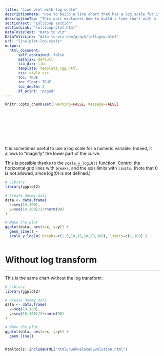 ```yaml
---
title: "Line plot with log scale"
descriptionMeta: "How to build a line chart that has a log scale for its Y axis: a post with explanation and reproducible code."
descriptionTop: "This post explaines how to build a line chart with a log scale for its Y axis, using the `scale_y_log10` function."
sectionText: "Lollipop section"
sectionLink: "lollipop-plot.html"
DataToVizText: "Data to Viz"
DataToVizLink: "data-to-viz.com/graph/lollipop.html"
url: "line-plot-log-scale"
output:
  html_document:
      self_contained: false    
      mathjax: default
      lib_dir: libs
      template: template_rgg.html
      css: style.css
      toc: TRUE
      toc_float: TRUE
      toc_depth: 2
      df_print: "paged"
---
```



```r
knitr::opts_chunk$set( warning=FALSE, message=FALSE)
```

<div class="container" style="padding-top: 100px">





<div class = "row">

<div class = "col-md-6  col-sm-12 align-self-center">

It is sometimes useful to use a log scale for a numeric variable. Indeed, it allows to "magnify" the lower part of the curve.

This is possible thanks to the `scale_y_log10()` function. Control the horizontal grid lines with `breaks`, and the axis limits with `limits`. (Note that 0 is not allowed, since log(0) is not defined.)

</div>


<div class = "col-md-6  col-sm-12">

```r
# Library
library(ggplot2)

# Create dummy data
data <- data.frame(
  x=seq(10,100),
  y=seq(10,100)/2+rnorm(90)
)

# Make the plot
ggplot(data, aes(x=x, y=y)) +
  geom_line() +
  scale_y_log10( breaks=c(1,5,10,15,20,50,100), limits=c(1,100) )
```

</div>
</div>



```r
```





# Without log transform
***


<div class = "row">

<div class = "col-md-6  col-sm-12 align-self-center">

This is the same chart without the log transform:

</div>


<div class = "col-md-6  col-sm-12">

```r
# Library
library(ggplot2)

# Create dummy data
data <- data.frame(
  x=seq(10,100),
  y=seq(10,100)/2+rnorm(90)
)

# Make the plot
ggplot(data, aes(x=x, y=y)) +
  geom_line() 
```

</div>
</div>



```r
```





<!-- Close container -->
</div>




```r
htmltools::includeHTML("htmlChunkRelatedEvolution.html")
```
